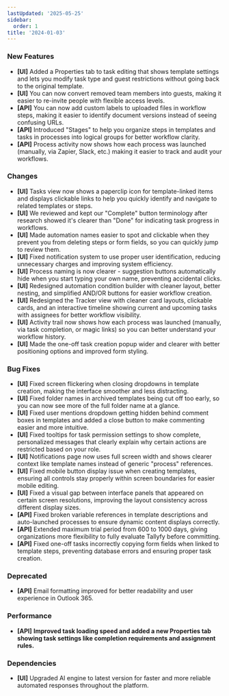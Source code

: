 ```yaml
---
lastUpdated: '2025-05-25'
sidebar:
  order: 1
title: '2024-01-03'
---
```


### New Features

- **[UI]** Added a Properties tab to task editing that shows template settings and lets you modify task type and guest restrictions without going back to the original template.
- **[UI]** You can now convert removed team members into guests, making it easier to re-invite people with flexible access levels.
- **[API]** You can now add custom labels to uploaded files in workflow steps, making it easier to identify document versions instead of seeing confusing URLs.
- **[API]** Introduced "Stages" to help you organize steps in templates and tasks in processes into logical groups for better workflow clarity.
- **[API]** Process activity now shows how each process was launched (manually, via Zapier, Slack, etc.) making it easier to track and audit your workflows.

### Changes

- **[UI]** Tasks view now shows a paperclip icon for template-linked items and displays clickable links to help you quickly identify and navigate to related templates or steps.
- **[UI]** We reviewed and kept our "Complete" button terminology after research showed it's clearer than "Done" for indicating task progress in workflows.
- **[UI]** Made automation names easier to spot and clickable when they prevent you from deleting steps or form fields, so you can quickly jump to review them.
- **[UI]** Fixed notification system to use proper user identification, reducing unnecessary charges and improving system efficiency.
- **[UI]** Process naming is now clearer - suggestion buttons automatically hide when you start typing your own name, preventing accidental clicks.
- **[UI]** Redesigned automation condition builder with cleaner layout, better nesting, and simplified AND/OR buttons for easier workflow creation.
- **[UI]** Redesigned the Tracker view with cleaner card layouts, clickable cards, and an interactive timeline showing current and upcoming tasks with assignees for better workflow visibility.
- **[UI]** Activity trail now shows how each process was launched (manually, via task completion, or magic links) so you can better understand your workflow history.
- **[UI]** Made the one-off task creation popup wider and clearer with better positioning options and improved form styling.

### Bug Fixes

- **[UI]** Fixed screen flickering when closing dropdowns in template creation, making the interface smoother and less distracting.
- **[UI]** Fixed folder names in archived templates being cut off too early, so you can now see more of the full folder name at a glance.
- **[UI]** Fixed user mentions dropdown getting hidden behind comment boxes in templates and added a close button to make commenting easier and more intuitive.
- **[UI]** Fixed tooltips for task permission settings to show complete, personalized messages that clearly explain why certain actions are restricted based on your role.
- **[UI]** Notifications page now uses full screen width and shows clearer context like template names instead of generic "process" references.
- **[UI]** Fixed mobile button display issue when creating templates, ensuring all controls stay properly within screen boundaries for easier mobile editing.
- **[UI]** Fixed a visual gap between interface panels that appeared on certain screen resolutions, improving the layout consistency across different display sizes.
- **[API]** Fixed broken variable references in template descriptions and auto-launched processes to ensure dynamic content displays correctly.
- **[API]** Extended maximum trial period from 600 to 1000 days, giving organizations more flexibility to fully evaluate Tallyfy before committing.
- **[API]** Fixed one-off tasks incorrectly copying form fields when linked to template steps, preventing database errors and ensuring proper task creation.

### Deprecated

- **[API]** Email formatting improved for better readability and user experience in Outlook 365.

### Performance

- **[API]** **Improved task loading speed and added a new Properties tab showing task settings like completion requirements and assignment rules.**

### Dependencies

- **[UI]** Upgraded AI engine to latest version for faster and more reliable automated responses throughout the platform.
